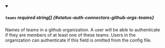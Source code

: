 
<details className="config-field" data-expandable="false" open>
<summary>

##### `teams` <span className="config-field-required" data-required="false">required</span> <span className="config-field-type">string[]</span> <span className="config-field-default"></span> <span className="config-field-enum"></span> {#status-auth-connectors-github-orgs-teams}

Names of teams in a github organization. A user will be able to
authenticate if they are members of at least one of these teams. Users
in the organization can authenticate if this field is omitted from the
config file.

</summary>



</details>
